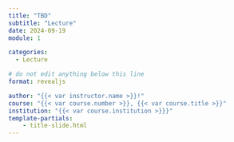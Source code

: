 ```yaml
---
title: "TBD"
subtitle: "Lecture"
date: 2024-09-19
module: 1

categories: 
  - Lecture

# do not edit anything below this line
format: revealjs

author: "{{< var instructor.name >}}!"
course: "{{< var course.number >}}, {{< var course.title >}}"
institution: "{{< var course.institution >}}}"
template-partials:
    - title-slide.html
---
```



::: {#refs}
:::